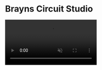
# Brayns Circuit Studio

<video src={Final} controls muted autoPlay loop />

This big project is the achievement of the 18 years of existence of the laboratory.

I was among a medium team of 10 frontend developers, one UX designer, one QA engineer and several backend developers.

I worked on some of the dialogs of the app, on the integration of the remote ray tracer and on the WebGL mophology viewer.
